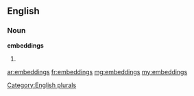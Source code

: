 ==English==

===Noun===
'''embeddings'''

# {{plural of|[[embedding]]}}

[[Category:English plurals]]

[[ar:embeddings]]
[[fr:embeddings]]
[[mg:embeddings]]
[[my:embeddings]]
